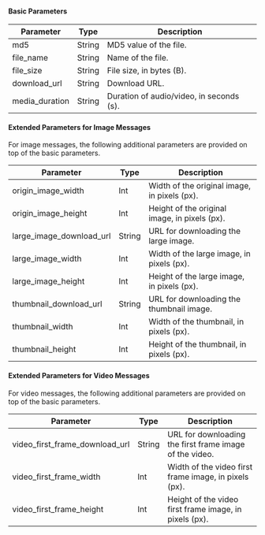 <Accordion title="Click to see details" defaultOpen="false">

#### Basic Parameters

| Parameter         | Type   | Description                                  |
|-------------------|--------|----------------------------------------------|
| md5               | String | MD5 value of the file.                       |
| file_name         | String | Name of the file.                            |
| file_size         | String | File size, in bytes (B).                     |
| download_url      | String | Download URL.                                |
| media_duration    | String | Duration of audio/video, in seconds (s).     |

#### Extended Parameters for Image Messages

For image messages, the following additional parameters are provided on top of the basic parameters.

| Parameter                    | Type   | Description                                       |
|------------------------------|--------|---------------------------------------------------|
| origin_image_width           | Int    | Width of the original image, in pixels (px).      |
| origin_image_height          | Int    | Height of the original image, in pixels (px).     |
| large_image_download_url     | String | URL for downloading the large image.              |
| large_image_width            | Int    | Width of the large image, in pixels (px).         |
| large_image_height           | Int    | Height of the large image, in pixels (px).        |
| thumbnail_download_url       | String | URL for downloading the thumbnail image.          |
| thumbnail_width              | Int    | Width of the thumbnail, in pixels (px).           |
| thumbnail_height             | Int    | Height of the thumbnail, in pixels (px).          |

#### Extended Parameters for Video Messages

For video messages, the following additional parameters are provided on top of the basic parameters.

| Parameter                         | Type   | Description                                         |
|-----------------------------------|--------|-----------------------------------------------------|
| video_first_frame_download_url    | String | URL for downloading the first frame image of the video. |
| video_first_frame_width           | Int    | Width of the video first frame image, in pixels (px). |
| video_first_frame_height          | Int    | Height of the video first frame image, in pixels (px). |

</Accordion>